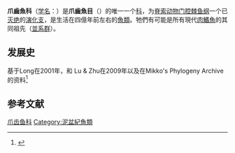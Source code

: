 {{expand|time=2014-04-27T14:01:27+00:00}}
{{AutoTaxobox
| fossil_range = {{fossilrange|earliest=423|410|359}}[[志留紀|志留紀]]晚期 - [[泥盆紀|泥盆紀]]晚期
| image = Onychodus BW.jpg
| image_caption = [[爪齿鱼属|爪齿鱼属]]复原图
| parent authority=[[Andrews|Andrews]], 1973
| taxon = Onychodontidae
| authority=[[Woodward|Woodward]], 1891
| subdivision =
* ?{{绝灭}}''Quebecius'' <small>Whiteaves 1889</small>
* ?{{绝灭}}''Lukeus'' <small>Young & Schultze 2005</small>
*{{绝灭}}''Bukkanodus'' <small>Johanson et al. 2007</small>
*{{绝灭}}[[肿大鱼属|肿大鱼属]] ''Strunius'' <small>Jessen 1966</small>
*{{绝灭}}[[箐门齿鱼属|箐门齿鱼属]] ''Qingmenodus'' <small>Lu & Zhu 2009</small>
* †''Grossius'' <small>Schultze 1973</small>
*{{绝灭}}[[爪齿鱼属|爪齿鱼属]] ''Onychodus'' <small>Newberry, 1857</small>
}}

'''爪齒魚科'''（[[学名|学名]]：{{lang|la|Onychodontidae}}）是'''爪齒魚目'''（{{lang|la|Onychodontiformes}}）的唯一一个[[科|科]]，为[[脊索动物门|脊索动物门]][[腔棘鱼纲|腔棘鱼纲]]一个已[[灭绝|灭绝]]的[[演化支|演化支]]，是生活在四億年前左右的[[魚類|魚類]]。牠們有可能是所有現代[[肉鰭魚|肉鰭魚]]的其同祖先（[[並系群|並系群]]）。

==发展史==
基于Long在2001年，和 Lu & Zhu在2009年以及在Mikko's Phylogeny Archive 的资料<ref>{{Cite journal |author=Haaramo, Mikko |year=2003 |title=Onychodontida |url=http://www.helsinki.fi/~mhaaramo/metazoa/deuterostoma/chordata/sarcopterygii/onychodontida.html |journal=in Mikko's Phylogeny Archive |accessdate=November 4, 2013 |archive-date=2013-11-05 |archive-url=https://web.archive.org/web/20131105002140/http://www.helsinki.fi/~mhaaramo/metazoa/deuterostoma/chordata/sarcopterygii/onychodontida.html |dead-url=no }}</ref>

{{clade| style=font-size:80%;line-height:80%
|label1='''爪齒魚科''' Onychodontidae
|1={{clade
  |1=?†''[[Quebecius|Quebecius quebecensis]]'' <small>Whiteaves 1889</small>
  |2=?†''[[Lukeus|Lukeus abudda]]'' <small>Young & Schultze 2005</small>
  |3=?†''[[Bukkanodus|Bukkanodus jesseni]]'' <small>Johanson et al. 2007</small>
  |4={{clade
    |label1=†''[[Strunius|Strunius]]''
    |1={{clade
      |1=†''[[Strunius_rolandi|S. rolandi]]'' <small>Jessen 1966</small>
      |2=†''[[Strunius_walteri|S. walteri]]'' <small>(Gross 1936)</small>
       }}
    |2={{clade
      |1=†[[于氏箐門齒魚|于氏箐門齒魚]] ''Qingmenodus yui'' <small>Lu & Zhu 2009</small>
      |2={{clade
        |1=†''[[Grossius|Grossius aragonensis]]'' <small>Schultze 1973</small>
        |label2=†[[爪齿鱼属|爪齿鱼属]] ''Onychodus''
        |2={{clade
          |1=†''[[Onychodus_anglicus|O. anglicus]]'' <small>Woodward 1888</small>
          |2=†''[[Onychodus_arcticus|O. arcticus]]'' <small>Woodward 1889</small>
          |3=†''[[Onychodus_hopkinsi|O. hopkinsi]]'' <small>Newberry 1857</small>
          |4=†''[[Onychodus_jaekeli|O. jaekeli]]'' <small>Gross 1965</small>
          |5=†''[[Onychodus_jandemarrai|O. jandemarrai]]'' <small>Andrews et al. 2006</small>
          |6=†''[[Onychodus_obliquidentatus|O. obliquidentatus]]'' <small>Jessen 1966</small>
          |7=†''[[Onychodus_ortoni|O. ortoni]]'' <small>Newberry 1889</small>
          |8=†''[[Onychodus_sigmoides|O. sigmoides]]''<sup>T</sup> <small>Newberry 1857</small>
          |9=†''[[Onychodus_yassensis|O. yassensis]]'' <small>Lindley 2002</small>
           }}
         }}
       }}
     }}
   }}
}}

==参考文献==
{{reflist}}
{{肉鰭魚總綱|S.}}
{{魚類演化}}
{{taxonbar}}

[[Category:爪齿鱼科|]]
[[Category:泥盆紀魚類|Category:泥盆紀魚類]]